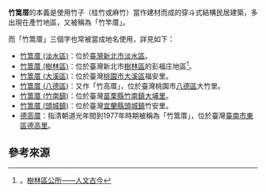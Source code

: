 '''竹篙厝'''的本義是使用竹子（桂竹或麻竹）當作建材而成的穿斗式結構民居建築，多出現在產竹地區，又被稱為「竹竿厝」{{r|李}}。

而「竹篙厝」三個字也常被當成地名使用，詳見如下：

*[[竹篙厝_(淡水區)|竹篙厝 (淡水區)]]：位於[[臺灣|臺灣]][[新北市|新北市]][[淡水區|淡水區]]。
*[[竹篙厝_(樹林區)|竹篙厝 (樹林區)]]：位於臺灣新北市[[樹林區|樹林區]]的彭福庄地區<ref>。[http://www.shulin.ntpc.gov.tw/web/SG?pageID=39479 樹林區公所——人文古今]{{dead link|date=2018年4月 |bot=InternetArchiveBot |fix-attempted=yes }}</ref>。
*[[竹篙厝_(大溪區)|竹篙厝 (大溪區)]]：位於臺灣[[桃園市|桃園市]][[大溪區|大溪區]]福安里。
*[[竹篙厝_(八德區)|竹篙厝 (八德區)]]：又作「竹高厝」，位於臺灣桃園市[[八德區|八德區]]大竹里。
*[[竹篙厝_(竹南鎮)|竹篙厝 (竹南鎮)]]：位於臺灣[[苗栗縣|苗栗縣]][[竹南鎮|竹南鎮]][[大埔里_(苗栗縣)|大埔里]]。
*[[竹篙厝_(頭城鎮)|竹篙厝 (頭城鎮)]]：位於臺灣[[宜蘭縣|宜蘭縣]][[頭城鎮|頭城鎮]]竹安里。
*[[德高厝|德高厝]]：指清朝道光年間到1977年時期被稱為「竹篙厝」，位於臺灣[[臺南市|臺南市]][[東區_(臺南市)|東區]][[德高里_(臺南市)|德高里]]。

== 參考來源 ==
{{reflist|refs=
<ref name="李">{{cite book|author=[[李乾朗|李乾朗]] |title=《台灣古建築圖解事典》 |edition=四版五刷 |date=2009-04-10 |publisher=[[遠流出版社|遠流出版社]] |location=[[台北市|台北市]] |isbn= 957-32-4957-X |page=50}}</ref>}}

{{消歧義|cat=三字消歧義}}